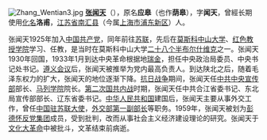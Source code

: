 [[File:Zhang_Wentian3.jpg|left]]
'''[[张闻天|张闻天]]'''（{{bd|1900年|8月30日|1976年|7月1日|catIdx=Z張}}），原名'''应皋'''（也作'''荫皋'''），字'''闻天'''，曾經长期使用[[化名|化名]]'''洛甫'''，[[江苏省|江苏省]][[南汇县|南汇县]]（今属[[上海市|上海市]][[浦东新区|浦东新区]]）人。

张闻天1925年加入[[中国共产党|中国共产党]]，同年前往[[苏联|苏联]]，先后在[[莫斯科中山大学|莫斯科中山大学]]、[[红色教授学院|红色教授学院]]学习、任教，是当时在莫斯科中山大学[[二十八个半布尔什维克|二十八个半布尔什维克]]之一。张闻天1930年回国，1933年1月到达中央革命根据地[[瑞金|瑞金]]，担任中央政治局委员、中央书记处书记。[[遵义会议|遵义会议]]后，张闻天被推举为党内最高负责人。到达陕北之后，随着毛泽东权力的扩大，张闻天的地位逐渐下降。[[抗日战争|抗日战争]]期间，张闻天任[[中共中央宣传部|中共中央宣传部]]部长、[[马列学院|马列学院]]院长。[[第二次国共内战|第二次国共内战]]时期，张闻天任中共合江省委书记、东北局宣传部部长、辽东省委书记。[[中华人民共和国|中华人民共和国]]建国后，张闻天主要从事外交工作，曾任[[中国驻苏联大使|中国驻苏联大使]]，[[中华人民共和国外交部副部长|外交部第一副部长]]等职务。1959年，张闻天被划为[[彭德怀反党集团|彭德怀反党集团]]成员，受到批判，改而从事社会主义经济建设理论的研究。张闻天于[[文化大革命|文化大革命]]中被批斗，文革结束前病逝。